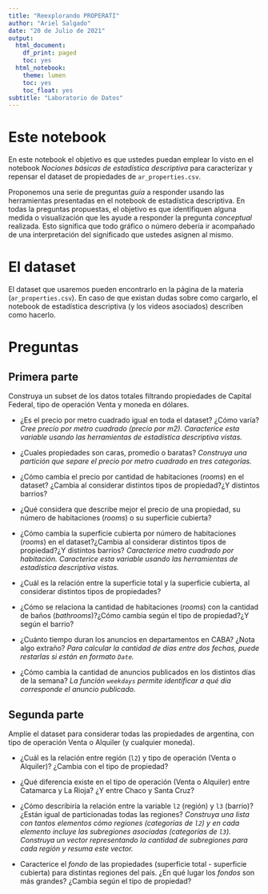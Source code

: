 ```yaml
---
title: "Reexplorando PROPERATI"
author: "Ariel Salgado"
date: "20 de Julio de 2021"
output:
  html_document:
    df_print: paged
    toc: yes
  html_notebook:
    theme: lumen
    toc: yes
    toc_float: yes
subtitle: "Laboratorio de Datos"
---
```


# Este notebook

En este notebook el objetivo es que ustedes puedan emplear lo visto en el notebook _Nociones básicas de estadística descriptiva_ para caracterizar y repensar el dataset de propiedades de `ar_properties.csv`. 

Proponemos una serie de preguntas _guía_ a responder usando las herramientas presentadas en el notebook de estadística descriptiva.  En todas la preguntas propuestas, el objetivo es que identifiquen alguna medida o visualización que les ayude a responder la pregunta _conceptual_ realizada. Esto significa que todo gráfico o número debería ir acompañado de una interpretación del significado que ustedes asignen al mismo.

# El dataset

El dataset que usaremos pueden encontrarlo en la página de la materia (`ar_properties.csv`). En caso de que existan dudas sobre como cargarlo, el notebook de estadística descriptiva (y los videos asociados) describen como hacerlo.


# Preguntas

## Primera parte

Construya un subset de los datos totales filtrando propiedades de Capital Federal, tipo de operación Venta y moneda en dólares.


* ¿Es el precio por metro cuadrado igual en toda el dataset? ¿Cómo varía?
_Cree precio por metro cuadrado (precio por m2). Caracterice esta variable usando las herramientas de estadística descriptiva vistas._


* ¿Cuales propiedades son caras, promedio o baratas?
_Construya una partición que separe el precio por metro cuadrado en tres categorías._


* ¿Cómo cambia el precio por cantidad de habitaciones (_rooms_) en el dataset? ¿Cambia al considerar distintos tipos de propiedad?¿Y distintos barrios?


* ¿Qué considera que describe mejor el precio de una propiedad, su número de habitaciones (_rooms_) o su superficie cubierta?


* ¿Cómo cambia la superficie cubierta por número de habitaciones (_rooms_) en el dataset?¿Cambia al considerar distintos tipos de propiedad?¿Y distintos barrios?
_Caracterice metro cuadrado por habitación. Caracterice esta variable usando las herramientas de estadística descriptiva vistas._


* ¿Cuál es la relación entre la superficie total y la superficie cubierta, al considerar distintos tipos de propiedades?


* ¿Cómo se relaciona la cantidad de habitaciones (_rooms_) con la cantidad de baños (_bathrooms_)?¿Cómo cambia según el tipo de propiedad?¿Y según el barrio?


* ¿Cuánto tiempo duran los anuncios en departamentos en CABA? ¿Nota algo extraño?
_Para calcular la cantidad de días entre dos fechas, puede restarlas si están en formato `Date`._


* ¿Cómo cambia la cantidad de anuncios publicados en los distintos días de la semana?
_La función `weekdays` permite identificar a qué día corresponde el anuncio publicado._


## Segunda parte
Amplíe el dataset para considerar todas las propiedades de argentina, con tipo de operación Venta o Alquiler (y cualquier moneda).


* ¿Cuál es la relación entre región (`l2`) y tipo de operación (Venta o Alquiler)? ¿Cambia con el tipo de propiedad?


* ¿Qué diferencia existe en el tipo de operación (Venta o Alquiler) entre Catamarca y La Rioja? ¿Y entre Chaco y Santa Cruz?


* ¿Cómo describiría la relación entre la variable `l2` (región) y `l3` (barrio)? ¿Están igual de particionadas todas las regiones?
_Construya una lista con tantos elementos cómo regiones (categorías de `l2`) y en cada elemento incluye las subregiones asociadas (categorías de `l3`). Construya un vector representando la cantidad de subregiones para cada región y resuma este vector._


* Caracterice el _fondo_ de las propiedades (superficie total - superficie cubierta) para distintas regiones del país. ¿En qué lugar los _fondos_ son más grandes? ¿Cambia según el tipo de propiedad?

